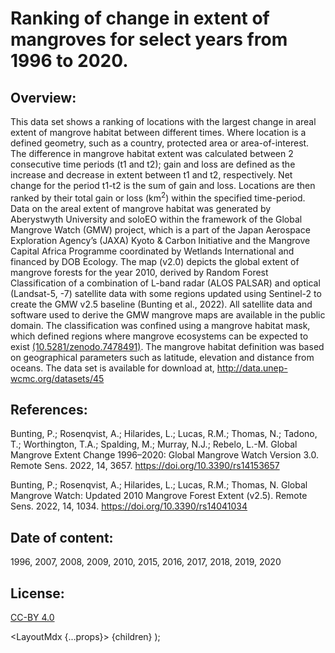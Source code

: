 
# Ranking of change in extent of mangroves for select years from 1996 to 2020.

## Overview:

This data set shows a ranking of locations with the largest change in areal extent of mangrove habitat between different times. Where location is a defined geometry, such as a country, protected area or area-of-interest. The difference in mangrove habitat extent was calculated between 2 consecutive time periods (t1 and t2); gain and loss are defined as the increase and decrease in extent between t1 and t2, respectively. Net change for the period t1-t2 is the sum of gain and loss. Locations are then ranked by their total gain or loss (km<sup>2</sup>) within the specified time-period. Data on the areal extent of mangrove habitat was generated by Aberystwyth University and soloEO within the framework of the Global Mangrove Watch (GMW) project, which is a part of the Japan Aerospace Exploration Agency’s (JAXA) Kyoto & Carbon Initiative and the Mangrove Capital Africa Programme coordinated by Wetlands International and financed by DOB Ecology. The map (v2.0) depicts the global extent of mangrove forests for the year 2010, derived by Random Forest Classification of a combination of L-band radar (ALOS PALSAR) and optical (Landsat-5, -7) satellite data with some regions updated using Sentinel-2 to create the GMW v2.5 baseline (Bunting et al., 2022). All satellite data and software used to derive the GMW mangrove maps are available in the public domain. The classification was confined using a mangrove habitat mask, which defined regions where mangrove ecosystems can be expected to exist [(10.5281/zenodo.7478491)](https://doi.org/10.5281/zenodo.7478491). The mangrove habitat definition was based on geographical parameters such as latitude, elevation and distance from oceans. The data set is available for download at, <a href="http://data.unep-wcmc.org/datasets/45" target="_blank" rel="noopener noreferrer">http://data.unep-wcmc.org/datasets/45</a>

## References:

Bunting, P.; Rosenqvist, A.; Hilarides, L.; Lucas, R.M.; Thomas, N.; Tadono, T.; Worthington, T.A.; Spalding, M.; Murray, N.J.; Rebelo, L.-M. Global Mangrove Extent Change 1996–2020: Global Mangrove Watch Version 3.0. Remote Sens. 2022, 14, 3657. <a target="_blank" rel="noopener noreferrer" href="https://doi.org/10.3390/rs14153657">https://doi.org/10.3390/rs14153657</a>

Bunting, P.; Rosenqvist, A.; Hilarides, L.; Lucas, R.M.; Thomas, N. Global Mangrove Watch: Updated 2010 Mangrove Forest Extent (v2.5). Remote Sens. 2022, 14, 1034. <a target="_blank" rel="noopener noreferrer" href="https://doi.org/10.3390/rs14041034">https://doi.org/10.3390/rs14041034</a>
## Date of content:

1996, 2007, 2008, 2009, 2010, 2015, 2016, 2017, 2018, 2019, 2020
    
## License:

<a href="https://creativecommons.org/licenses/by/4.0/" target="_blank" rel="noopener noreferrer">CC-BY 4.0</a>
  

  <LayoutMdx {...props}>
    {children}
  </LayoutMdx>
);